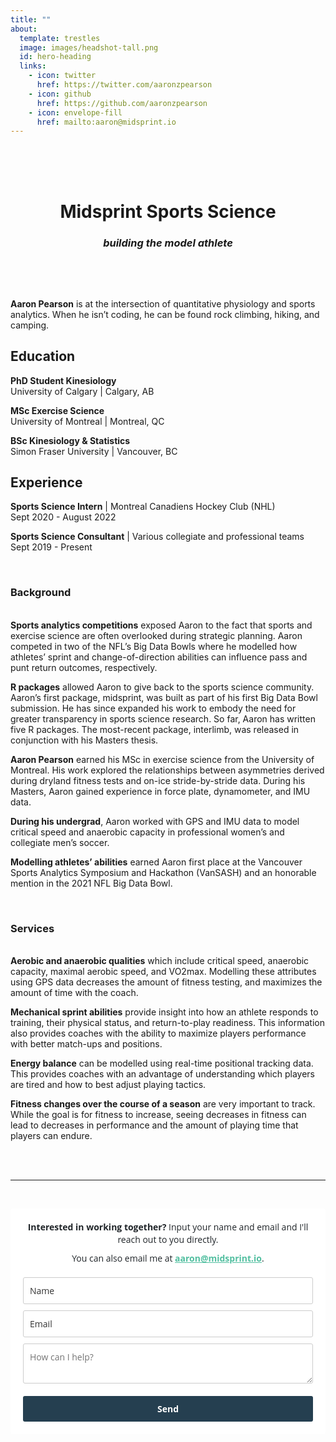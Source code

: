 ---
title: ""
about:
  template: trestles
  image: images/headshot-tall.png
  id: hero-heading
  links: 
    - icon: twitter
      href: https://twitter.com/aaronzpearson
    - icon: github
      href: https://github.com/aaronzpearson
    - icon: envelope-fill
      href: mailto:aaron@midsprint.io
---

\
\
\

<center>
# Midsprint Sports Science
### *building the model athlete*
</center>

\
<div id="about">
\


:::{#hero-heading}

**Aaron Pearson** is at the intersection of quantitative physiology and sports analytics. When he isn't coding, he can be found rock climbing, hiking, and camping. 

## Education

**PhD Student Kinesiology**\
University of Calgary \| Calgary, AB

**MSc Exercise Science**\
University of Montreal \| Montreal, QC

**BSc Kinesiology & Statistics**\
Simon Fraser University \| Vancouver, BC

## Experience

**Sports Science Intern** \| Montreal Canadiens Hockey Club (NHL)\
Sept 2020 - August 2022

**Sports Science Consultant** \| Various collegiate and professional teams\
Sept 2019 - Present

:::
\

### Background

\
**Sports analytics competitions** exposed Aaron to the fact that sports and exercise science are often overlooked during strategic planning. Aaron competed in two of the NFL's Big Data Bowls where he modelled how athletes' sprint and change-of-direction abilities can influence pass and punt return outcomes, respectively.

**R packages** allowed Aaron to give back to the sports science community. Aaron's first package, midsprint, was built as part of his first Big Data Bowl submission. He has since expanded his work to embody the need for greater transparency in sports science research. So far, Aaron has written five R packages. The most-recent package, interlimb, was released in conjunction with his Masters thesis.

**Aaron Pearson** earned his MSc in exercise science from the University of Montreal. His work explored the relationships between asymmetries derived during dryland fitness tests and on-ice stride-by-stride data. During his Masters, Aaron gained experience in force plate, dynamometer, and IMU data.

**During his undergrad**, Aaron worked with GPS and IMU data to model critical speed and anaerobic capacity in professional women's and collegiate men's soccer. 

**Modelling athletes' abilities** earned Aaron first place at the Vancouver Sports Analytics Symposium and Hackathon (VanSASH) and an honorable mention in the 2021 NFL Big Data Bowl.

</div>
\
<div id="services">

### Services
\
**Aerobic and anaerobic qualities** which include critical speed, anaerobic capacity, maximal aerobic speed, and VO2max. Modelling these attributes using GPS data decreases the amount of fitness testing, and maximizes the amount of time with the coach.

**Mechanical sprint abilities** provide insight into how an athlete responds to training, their physical status, and return-to-play readiness. This information also provides coaches with the ability to maximize players performance with better match-ups and positions.

**Energy balance** can be modelled using real-time positional tracking data. This provides coaches with an advantage of understanding which players are tired and how to best adjust playing tactics.

**Fitness changes over the course of a season** are very important to track. While the goal is for fitness to increase, seeing decreases in fitness can lead to decreases in performance and the amount of playing time that players can endure.
</div>
\
\
<hr>
<div id="contact">
\
```{=html}
<style type="text/css">
  @import url(https://assets.mlcdn.com/fonts.css?version=1671523);
</style>
<style type="text/css">
  .ml-form-embedSubmitLoad{display:inline-block;width:20px;height:20px}.g-recaptcha{transform:scale(1);-webkit-transform:scale(1);transform-origin:0 0;-webkit-transform-origin:0 0}.sr-only{position:absolute;width:1px;height:1px;padding:0;margin:-1px;overflow:hidden;clip:rect(0,0,0,0);border:0}.ml-form-embedSubmitLoad:after{content:" ";display:block;width:11px;height:11px;margin:1px;border-radius:50%;border:4px solid #fff;border-color:#fff #fff #fff transparent;animation:ml-form-embedSubmitLoad 1.2s linear infinite}@keyframes ml-form-embedSubmitLoad{0%{transform:rotate(0)}100%{transform:rotate(360deg)}}#mlb2-5841481.ml-form-embedContainer{box-sizing:border-box;display:table;margin:0 auto;position:static;width:100%!important}#mlb2-5841481.ml-form-embedContainer button,#mlb2-5841481.ml-form-embedContainer h4,#mlb2-5841481.ml-form-embedContainer p,#mlb2-5841481.ml-form-embedContainer span{text-transform:none!important;letter-spacing:normal!important}#mlb2-5841481.ml-form-embedContainer .ml-form-embedWrapper{background-color:#fff;border-width:0;border-color:transparent;border-radius:4px;border-style:solid;box-sizing:border-box;display:inline-block!important;margin:0;padding:0;position:relative}#mlb2-5841481.ml-form-embedContainer .ml-form-embedWrapper.embedDefault,#mlb2-5841481.ml-form-embedContainer .ml-form-embedWrapper.embedPopup{width:100%}#mlb2-5841481.ml-form-embedContainer .ml-form-embedWrapper.embedForm{max-width:100%;width:100%}#mlb2-5841481.ml-form-embedContainer .ml-form-align-left{text-align:left}#mlb2-5841481.ml-form-embedContainer .ml-form-align-center{text-align:center}#mlb2-5841481.ml-form-embedContainer .ml-form-align-default{display:table-cell!important;vertical-align:middle!important;text-align:center!important}#mlb2-5841481.ml-form-embedContainer .ml-form-align-right{text-align:right}#mlb2-5841481.ml-form-embedContainer .ml-form-embedWrapper .ml-form-embedHeader img{border-top-left-radius:4px;border-top-right-radius:4px;height:auto;margin:0 auto!important;max-width:100%;width:undefinedpx}#mlb2-5841481.ml-form-embedContainer .ml-form-embedWrapper .ml-form-embedBody,#mlb2-5841481.ml-form-embedContainer .ml-form-embedWrapper .ml-form-successBody{padding:20px 20px 0 20px}#mlb2-5841481.ml-form-embedContainer .ml-form-embedWrapper .ml-form-embedBody.ml-form-embedBodyHorizontal{padding-bottom:0}#mlb2-5841481.ml-form-embedContainer .ml-form-embedWrapper .ml-form-embedBody .ml-form-embedContent,#mlb2-5841481.ml-form-embedContainer .ml-form-embedWrapper .ml-form-successBody .ml-form-successContent{text-align:left;margin:0 0 20px 0}#mlb2-5841481.ml-form-embedContainer .ml-form-embedWrapper .ml-form-embedBody .ml-form-embedContent h4,#mlb2-5841481.ml-form-embedContainer .ml-form-embedWrapper .ml-form-successBody .ml-form-successContent h4{color:#000;font-family:'Open Sans',Arial,Helvetica,sans-serif;font-size:30px;font-weight:400;margin:0 0 10px 0;text-align:left;word-break:break-word}#mlb2-5841481.ml-form-embedContainer .ml-form-embedWrapper .ml-form-embedBody .ml-form-embedContent p,#mlb2-5841481.ml-form-embedContainer .ml-form-embedWrapper .ml-form-successBody .ml-form-successContent p{color:#202529;font-family:'Open Sans',Arial,Helvetica,sans-serif;font-size:14px;font-weight:400;line-height:20px;margin:0 0 10px 0;text-align:left}#mlb2-5841481.ml-form-embedContainer .ml-form-embedWrapper .ml-form-embedBody .ml-form-embedContent ol,#mlb2-5841481.ml-form-embedContainer .ml-form-embedWrapper .ml-form-embedBody .ml-form-embedContent ul,#mlb2-5841481.ml-form-embedContainer .ml-form-embedWrapper .ml-form-successBody .ml-form-successContent ol,#mlb2-5841481.ml-form-embedContainer .ml-form-embedWrapper .ml-form-successBody .ml-form-successContent ul{color:#202529;font-family:'Open Sans',Arial,Helvetica,sans-serif;font-size:14px}#mlb2-5841481.ml-form-embedContainer .ml-form-embedWrapper .ml-form-embedBody .ml-form-embedContent ol ol,#mlb2-5841481.ml-form-embedContainer .ml-form-embedWrapper .ml-form-successBody .ml-form-successContent ol ol{list-style-type:lower-alpha}#mlb2-5841481.ml-form-embedContainer .ml-form-embedWrapper .ml-form-embedBody .ml-form-embedContent ol ol ol,#mlb2-5841481.ml-form-embedContainer .ml-form-embedWrapper .ml-form-successBody .ml-form-successContent ol ol ol{list-style-type:lower-roman}#mlb2-5841481.ml-form-embedContainer .ml-form-embedWrapper .ml-form-embedBody .ml-form-embedContent p a,#mlb2-5841481.ml-form-embedContainer .ml-form-embedWrapper .ml-form-successBody .ml-form-successContent p a{color:#52bfa0;text-decoration:underline}#mlb2-5841481.ml-form-embedContainer .ml-form-embedWrapper .ml-block-form .ml-field-group{text-align:left!important}#mlb2-5841481.ml-form-embedContainer .ml-form-embedWrapper .ml-block-form .ml-field-group label{margin-bottom:5px;color:#333;font-size:14px;font-family:'Open Sans',Arial,Helvetica,sans-serif;font-weight:700;font-style:normal;text-decoration:none;display:inline-block;line-height:20px}#mlb2-5841481.ml-form-embedContainer .ml-form-embedWrapper .ml-form-embedBody .ml-form-embedContent p:last-child,#mlb2-5841481.ml-form-embedContainer .ml-form-embedWrapper .ml-form-successBody .ml-form-successContent p:last-child{margin:0}#mlb2-5841481.ml-form-embedContainer .ml-form-embedWrapper .ml-form-embedBody form{margin:0;width:100%}#mlb2-5841481.ml-form-embedContainer .ml-form-embedWrapper .ml-form-embedBody .ml-form-checkboxRow,#mlb2-5841481.ml-form-embedContainer .ml-form-embedWrapper .ml-form-embedBody .ml-form-formContent{margin:0 0 20px 0;width:100%}#mlb2-5841481.ml-form-embedContainer .ml-form-embedWrapper .ml-form-embedBody .ml-form-checkboxRow{float:left}#mlb2-5841481.ml-form-embedContainer .ml-form-embedWrapper .ml-form-embedBody .ml-form-formContent.horozintalForm{margin:0;padding:0 0 20px 0;width:100%;height:auto;float:left}#mlb2-5841481.ml-form-embedContainer .ml-form-embedWrapper .ml-form-embedBody .ml-form-fieldRow{margin:0 0 10px 0;width:100%}#mlb2-5841481.ml-form-embedContainer .ml-form-embedWrapper .ml-form-embedBody .ml-form-fieldRow.ml-last-item{margin:0}#mlb2-5841481.ml-form-embedContainer .ml-form-embedWrapper .ml-form-embedBody .ml-form-fieldRow.ml-formfieldHorizintal{margin:0}#mlb2-5841481.ml-form-embedContainer .ml-form-embedWrapper .ml-form-embedBody .ml-form-fieldRow input{background-color:#fff!important;color:#333!important;border-color:#ccc;border-radius:3px!important;border-style:solid!important;border-width:1px!important;font-family:'Open Sans',Arial,Helvetica,sans-serif;font-size:14px!important;height:auto;line-height:21px!important;margin-bottom:0;margin-top:0;margin-left:0;margin-right:0;padding:10px 10px!important;width:100%!important;box-sizing:border-box!important;max-width:100%!important}#mlb2-5841481.ml-form-embedContainer .ml-form-embedWrapper .ml-form-embedBody .ml-form-fieldRow input::-webkit-input-placeholder,#mlb2-5841481.ml-form-embedContainer .ml-form-embedWrapper .ml-form-embedBody .ml-form-horizontalRow input::-webkit-input-placeholder{color:#333}#mlb2-5841481.ml-form-embedContainer .ml-form-embedWrapper .ml-form-embedBody .ml-form-fieldRow input::-moz-placeholder,#mlb2-5841481.ml-form-embedContainer .ml-form-embedWrapper .ml-form-embedBody .ml-form-horizontalRow input::-moz-placeholder{color:#333}#mlb2-5841481.ml-form-embedContainer .ml-form-embedWrapper .ml-form-embedBody .ml-form-fieldRow input:-ms-input-placeholder,#mlb2-5841481.ml-form-embedContainer .ml-form-embedWrapper .ml-form-embedBody .ml-form-horizontalRow input:-ms-input-placeholder{color:#333}#mlb2-5841481.ml-form-embedContainer .ml-form-embedWrapper .ml-form-embedBody .ml-form-fieldRow input:-moz-placeholder,#mlb2-5841481.ml-form-embedContainer .ml-form-embedWrapper .ml-form-embedBody .ml-form-horizontalRow input:-moz-placeholder{color:#333}#mlb2-5841481.ml-form-embedContainer .ml-form-embedWrapper .ml-form-embedBody .ml-form-fieldRow textarea,#mlb2-5841481.ml-form-embedContainer .ml-form-embedWrapper .ml-form-embedBody .ml-form-horizontalRow textarea{background-color:#fff!important;color:#333!important;border-color:#ccc;border-radius:3px!important;border-style:solid!important;border-width:1px!important;font-family:'Open Sans',Arial,Helvetica,sans-serif;font-size:14px!important;height:auto;line-height:21px!important;margin-bottom:0;margin-top:0;padding:10px 10px!important;width:100%!important;box-sizing:border-box!important;max-width:100%!important}#mlb2-5841481.ml-form-embedContainer .ml-form-embedWrapper .ml-form-embedBody .ml-form-checkboxRow .label-description::before,#mlb2-5841481.ml-form-embedContainer .ml-form-embedWrapper .ml-form-embedBody .ml-form-embedPermissions .ml-form-embedPermissionsOptionsCheckbox .label-description::before,#mlb2-5841481.ml-form-embedContainer .ml-form-embedWrapper .ml-form-embedBody .ml-form-fieldRow .custom-checkbox .custom-control-label::before,#mlb2-5841481.ml-form-embedContainer .ml-form-embedWrapper .ml-form-embedBody .ml-form-fieldRow .custom-radio .custom-control-label::before,#mlb2-5841481.ml-form-embedContainer .ml-form-embedWrapper .ml-form-embedBody .ml-form-horizontalRow .custom-checkbox .custom-control-label::before,#mlb2-5841481.ml-form-embedContainer .ml-form-embedWrapper .ml-form-embedBody .ml-form-horizontalRow .custom-radio .custom-control-label::before,#mlb2-5841481.ml-form-embedContainer .ml-form-embedWrapper .ml-form-embedBody .ml-form-interestGroupsRow .ml-form-interestGroupsRowCheckbox .label-description::before{border-color:#ccc!important;background-color:#fff!important}#mlb2-5841481.ml-form-embedContainer .ml-form-embedWrapper .ml-form-embedBody .ml-form-fieldRow input.custom-control-input[type=checkbox]{box-sizing:border-box;padding:0;position:absolute;z-index:-1;opacity:0;margin-top:5px;margin-left:-1.5rem;overflow:visible}#mlb2-5841481.ml-form-embedContainer .ml-form-embedWrapper .ml-form-embedBody .ml-form-checkboxRow .label-description::before,#mlb2-5841481.ml-form-embedContainer .ml-form-embedWrapper .ml-form-embedBody .ml-form-embedPermissions .ml-form-embedPermissionsOptionsCheckbox .label-description::before,#mlb2-5841481.ml-form-embedContainer .ml-form-embedWrapper .ml-form-embedBody .ml-form-fieldRow .custom-checkbox .custom-control-label::before,#mlb2-5841481.ml-form-embedContainer .ml-form-embedWrapper .ml-form-embedBody .ml-form-horizontalRow .custom-checkbox .custom-control-label::before,#mlb2-5841481.ml-form-embedContainer .ml-form-embedWrapper .ml-form-embedBody .ml-form-interestGroupsRow .ml-form-interestGroupsRowCheckbox .label-description::before{border-radius:4px!important}#mlb2-5841481.ml-form-embedContainer .ml-form-embedWrapper .ml-form-embedBody .ml-form-checkboxRow input[type=checkbox]:checked~.label-description::after,#mlb2-5841481.ml-form-embedContainer .ml-form-embedWrapper .ml-form-embedBody .ml-form-embedPermissions .ml-form-embedPermissionsOptionsCheckbox input[type=checkbox]:checked~.label-description::after,#mlb2-5841481.ml-form-embedContainer .ml-form-embedWrapper .ml-form-embedBody .ml-form-fieldRow .custom-checkbox .custom-control-input:checked~.custom-control-label::after,#mlb2-5841481.ml-form-embedContainer .ml-form-embedWrapper .ml-form-embedBody .ml-form-horizontalRow .custom-checkbox .custom-control-input:checked~.custom-control-label::after,#mlb2-5841481.ml-form-embedContainer .ml-form-embedWrapper .ml-form-embedBody .ml-form-interestGroupsRow .ml-form-interestGroupsRowCheckbox input[type=checkbox]:checked~.label-description::after{background-image:url("data:image/svg+xml,%3csvg xmlns='http://www.w3.org/2000/svg' viewBox='0 0 8 8'%3e%3cpath fill='%23fff' d='M6.564.75l-3.59 3.612-1.538-1.55L0 4.26 2.974 7.25 8 2.193z'/%3e%3c/svg%3e")}#mlb2-5841481.ml-form-embedContainer .ml-form-embedWrapper .ml-form-embedBody .ml-form-fieldRow .custom-radio .custom-control-input:checked~.custom-control-label::after{background-image:url("data:image/svg+xml,%3csvg xmlns='http://www.w3.org/2000/svg' viewBox='-4 -4 8 8'%3e%3ccircle r='3' fill='%23fff'/%3e%3c/svg%3e")}#mlb2-5841481.ml-form-embedContainer .ml-form-embedWrapper .ml-form-embedBody .ml-form-checkboxRow input[type=checkbox]:checked~.label-description::before,#mlb2-5841481.ml-form-embedContainer .ml-form-embedWrapper .ml-form-embedBody .ml-form-embedPermissions .ml-form-embedPermissionsOptionsCheckbox input[type=checkbox]:checked~.label-description::before,#mlb2-5841481.ml-form-embedContainer .ml-form-embedWrapper .ml-form-embedBody .ml-form-fieldRow .custom-checkbox .custom-control-input:checked~.custom-control-label::before,#mlb2-5841481.ml-form-embedContainer .ml-form-embedWrapper .ml-form-embedBody .ml-form-fieldRow .custom-radio .custom-control-input:checked~.custom-control-label::before,#mlb2-5841481.ml-form-embedContainer .ml-form-embedWrapper .ml-form-embedBody .ml-form-horizontalRow .custom-checkbox .custom-control-input:checked~.custom-control-label::before,#mlb2-5841481.ml-form-embedContainer .ml-form-embedWrapper .ml-form-embedBody .ml-form-horizontalRow .custom-radio .custom-control-input:checked~.custom-control-label::before,#mlb2-5841481.ml-form-embedContainer .ml-form-embedWrapper .ml-form-embedBody .ml-form-interestGroupsRow .ml-form-interestGroupsRowCheckbox input[type=checkbox]:checked~.label-description::before{border-color:#253f50!important;background-color:#253f50!important;color:#fff!important}#mlb2-5841481.ml-form-embedContainer .ml-form-embedWrapper .ml-form-embedBody .ml-form-fieldRow .custom-checkbox .custom-control-label::after,#mlb2-5841481.ml-form-embedContainer .ml-form-embedWrapper .ml-form-embedBody .ml-form-fieldRow .custom-checkbox .custom-control-label::before,#mlb2-5841481.ml-form-embedContainer .ml-form-embedWrapper .ml-form-embedBody .ml-form-fieldRow .custom-radio .custom-control-label::after,#mlb2-5841481.ml-form-embedContainer .ml-form-embedWrapper .ml-form-embedBody .ml-form-fieldRow .custom-radio .custom-control-label::before,#mlb2-5841481.ml-form-embedContainer .ml-form-embedWrapper .ml-form-embedBody .ml-form-horizontalRow .custom-checkbox .custom-control-label::after,#mlb2-5841481.ml-form-embedContainer .ml-form-embedWrapper .ml-form-embedBody .ml-form-horizontalRow .custom-checkbox .custom-control-label::before,#mlb2-5841481.ml-form-embedContainer .ml-form-embedWrapper .ml-form-embedBody .ml-form-horizontalRow .custom-radio .custom-control-label::after,#mlb2-5841481.ml-form-embedContainer .ml-form-embedWrapper .ml-form-embedBody .ml-form-horizontalRow .custom-radio .custom-control-label::before{top:2px;box-sizing:border-box}#mlb2-5841481.ml-form-embedContainer .ml-form-embedWrapper .ml-form-embedBody .ml-form-checkboxRow .label-description::after,#mlb2-5841481.ml-form-embedContainer .ml-form-embedWrapper .ml-form-embedBody .ml-form-checkboxRow .label-description::before,#mlb2-5841481.ml-form-embedContainer .ml-form-embedWrapper .ml-form-embedBody .ml-form-embedPermissions .ml-form-embedPermissionsOptionsCheckbox .label-description::after,#mlb2-5841481.ml-form-embedContainer .ml-form-embedWrapper .ml-form-embedBody .ml-form-embedPermissions .ml-form-embedPermissionsOptionsCheckbox .label-description::before{top:0!important;box-sizing:border-box!important}#mlb2-5841481.ml-form-embedContainer .ml-form-embedWrapper .ml-form-embedBody .ml-form-checkboxRow .label-description::after,#mlb2-5841481.ml-form-embedContainer .ml-form-embedWrapper .ml-form-embedBody .ml-form-checkboxRow .label-description::before{top:0!important;box-sizing:border-box!important}#mlb2-5841481.ml-form-embedContainer .ml-form-embedWrapper .ml-form-embedBody .ml-form-interestGroupsRow .ml-form-interestGroupsRowCheckbox .label-description::after{top:0!important;box-sizing:border-box!important;position:absolute;left:-1.5rem;display:block;width:1rem;height:1rem;content:""}#mlb2-5841481.ml-form-embedContainer .ml-form-embedWrapper .ml-form-embedBody .ml-form-interestGroupsRow .ml-form-interestGroupsRowCheckbox .label-description::before{top:0!important;box-sizing:border-box!important}#mlb2-5841481.ml-form-embedContainer .ml-form-embedWrapper .ml-form-embedBody .custom-control-label::before{position:absolute;top:4px;left:-1.5rem;display:block;width:16px;height:16px;pointer-events:none;content:"";background-color:#fff;border:#adb5bd solid 1px;border-radius:50%}#mlb2-5841481.ml-form-embedContainer .ml-form-embedWrapper .ml-form-embedBody .custom-control-label::after{position:absolute;top:2px!important;left:-1.5rem;display:block;width:1rem;height:1rem;content:""}#mlb2-5841481.ml-form-embedContainer .ml-form-embedWrapper .ml-form-embedBody .ml-form-checkboxRow .label-description::before,#mlb2-5841481.ml-form-embedContainer .ml-form-embedWrapper .ml-form-embedBody .ml-form-embedPermissions .ml-form-embedPermissionsOptionsCheckbox .label-description::before,#mlb2-5841481.ml-form-embedContainer .ml-form-embedWrapper .ml-form-embedBody .ml-form-interestGroupsRow .ml-form-interestGroupsRowCheckbox .label-description::before{position:absolute;top:4px;left:-1.5rem;display:block;width:16px;height:16px;pointer-events:none;content:"";background-color:#fff;border:#adb5bd solid 1px;border-radius:50%}#mlb2-5841481.ml-form-embedContainer .ml-form-embedWrapper .ml-form-embedBody .ml-form-embedPermissions .ml-form-embedPermissionsOptionsCheckbox .label-description::after{position:absolute;top:0!important;left:-1.5rem;display:block;width:1rem;height:1rem;content:""}#mlb2-5841481.ml-form-embedContainer .ml-form-embedWrapper .ml-form-embedBody .ml-form-checkboxRow .label-description::after{position:absolute;top:0!important;left:-1.5rem;display:block;width:1rem;height:1rem;content:""}#mlb2-5841481.ml-form-embedContainer .ml-form-embedWrapper .ml-form-embedBody .custom-radio .custom-control-label::after{background:no-repeat 50%/50% 50%}#mlb2-5841481.ml-form-embedContainer .ml-form-embedWrapper .ml-form-embedBody .custom-checkbox .custom-control-label::after,#mlb2-5841481.ml-form-embedContainer .ml-form-embedWrapper .ml-form-embedBody .ml-form-checkboxRow .label-description::after,#mlb2-5841481.ml-form-embedContainer .ml-form-embedWrapper .ml-form-embedBody .ml-form-embedPermissions .ml-form-embedPermissionsOptionsCheckbox .label-description::after,#mlb2-5841481.ml-form-embedContainer .ml-form-embedWrapper .ml-form-embedBody .ml-form-interestGroupsRow .ml-form-interestGroupsRowCheckbox .label-description::after{background:no-repeat 50%/50% 50%}#mlb2-5841481.ml-form-embedContainer .ml-form-embedWrapper .ml-form-embedBody .ml-form-fieldRow .custom-control,#mlb2-5841481.ml-form-embedContainer .ml-form-embedWrapper .ml-form-embedBody .ml-form-horizontalRow .custom-control{position:relative;display:block;min-height:1.5rem;padding-left:1.5rem}#mlb2-5841481.ml-form-embedContainer .ml-form-embedWrapper .ml-form-embedBody .ml-form-fieldRow .custom-checkbox .custom-control-input,#mlb2-5841481.ml-form-embedContainer .ml-form-embedWrapper .ml-form-embedBody .ml-form-fieldRow .custom-radio .custom-control-input,#mlb2-5841481.ml-form-embedContainer .ml-form-embedWrapper .ml-form-embedBody .ml-form-horizontalRow .custom-checkbox .custom-control-input,#mlb2-5841481.ml-form-embedContainer .ml-form-embedWrapper .ml-form-embedBody .ml-form-horizontalRow .custom-radio .custom-control-input{position:absolute;z-index:-1;opacity:0;box-sizing:border-box;padding:0}#mlb2-5841481.ml-form-embedContainer .ml-form-embedWrapper .ml-form-embedBody .ml-form-fieldRow .custom-checkbox .custom-control-label,#mlb2-5841481.ml-form-embedContainer .ml-form-embedWrapper .ml-form-embedBody .ml-form-fieldRow .custom-radio .custom-control-label,#mlb2-5841481.ml-form-embedContainer .ml-form-embedWrapper .ml-form-embedBody .ml-form-horizontalRow .custom-checkbox .custom-control-label,#mlb2-5841481.ml-form-embedContainer .ml-form-embedWrapper .ml-form-embedBody .ml-form-horizontalRow .custom-radio .custom-control-label{color:#000;font-size:12px!important;font-family:'Open Sans',Arial,Helvetica,sans-serif;line-height:22px;margin-bottom:0;position:relative;vertical-align:top;font-style:normal;font-weight:700}#mlb2-5841481.ml-form-embedContainer .ml-form-embedWrapper .ml-form-embedBody .ml-form-fieldRow .custom-select,#mlb2-5841481.ml-form-embedContainer .ml-form-embedWrapper .ml-form-embedBody .ml-form-horizontalRow .custom-select{background-color:#fff!important;color:#333!important;border-color:#ccc;border-radius:3px!important;border-style:solid!important;border-width:1px!important;font-family:'Open Sans',Arial,Helvetica,sans-serif;font-size:14px!important;line-height:20px!important;margin-bottom:0;margin-top:0;padding:10px 28px 10px 12px!important;width:100%!important;box-sizing:border-box!important;max-width:100%!important;height:auto;display:inline-block;vertical-align:middle;background:url(https://cdn.mailerlite.com/images/default/dropdown.svg) no-repeat right .75rem center/8px 10px;-webkit-appearance:none;-moz-appearance:none;appearance:none}#mlb2-5841481.ml-form-embedContainer .ml-form-embedWrapper .ml-form-embedBody .ml-form-horizontalRow{height:auto;width:100%;float:left}.ml-form-formContent.horozintalForm .ml-form-horizontalRow .ml-input-horizontal{width:70%;float:left}.ml-form-formContent.horozintalForm .ml-form-horizontalRow .ml-button-horizontal{width:30%;float:left}.ml-form-formContent.horozintalForm .ml-form-horizontalRow .ml-button-horizontal.labelsOn{padding-top:25px}.ml-form-formContent.horozintalForm .ml-form-horizontalRow .horizontal-fields{box-sizing:border-box;float:left;padding-right:10px}#mlb2-5841481.ml-form-embedContainer .ml-form-embedWrapper .ml-form-embedBody .ml-form-horizontalRow input{background-color:#fff;color:#333;border-color:#ccc;border-radius:3px;border-style:solid;border-width:1px;font-family:'Open Sans',Arial,Helvetica,sans-serif;font-size:14px;line-height:20px;margin-bottom:0;margin-top:0;padding:10px 10px;width:100%;box-sizing:border-box;overflow-y:initial}#mlb2-5841481.ml-form-embedContainer .ml-form-embedWrapper .ml-form-embedBody .ml-form-horizontalRow button{background-color:#253f50!important;border-color:#253f50;border-style:solid;border-width:1px;border-radius:3px;box-shadow:none;color:#fff!important;cursor:pointer;font-family:'Open Sans',Arial,Helvetica,sans-serif;font-size:14px!important;font-weight:700;line-height:20px;margin:0!important;padding:10px!important;width:100%;height:auto}#mlb2-5841481.ml-form-embedContainer .ml-form-embedWrapper .ml-form-embedBody .ml-form-horizontalRow button:hover{background-color:#253f50!important;border-color:#253f50!important}#mlb2-5841481.ml-form-embedContainer .ml-form-embedWrapper .ml-form-embedBody .ml-form-checkboxRow input[type=checkbox]{box-sizing:border-box;padding:0;position:absolute;z-index:-1;opacity:0;margin-top:5px;margin-left:-1.5rem;overflow:visible}#mlb2-5841481.ml-form-embedContainer .ml-form-embedWrapper .ml-form-embedBody .ml-form-checkboxRow .label-description{color:#000;display:block;font-family:'Open Sans',Arial,Helvetica,sans-serif;font-size:12px;text-align:left;margin-bottom:0;position:relative;vertical-align:top}#mlb2-5841481.ml-form-embedContainer .ml-form-embedWrapper .ml-form-embedBody .ml-form-checkboxRow label{font-weight:400;margin:0;padding:0;position:relative;display:block;min-height:24px;padding-left:24px}#mlb2-5841481.ml-form-embedContainer .ml-form-embedWrapper .ml-form-embedBody .ml-form-checkboxRow label a{color:#000;text-decoration:underline}#mlb2-5841481.ml-form-embedContainer .ml-form-embedWrapper .ml-form-embedBody .ml-form-checkboxRow label p{color:#000!important;font-family:'Open Sans',Arial,Helvetica,sans-serif!important;font-size:12px!important;font-weight:400!important;line-height:18px!important;padding:0!important;margin:0 5px 0 0!important}#mlb2-5841481.ml-form-embedContainer .ml-form-embedWrapper .ml-form-embedBody .ml-form-checkboxRow label p:last-child{margin:0}#mlb2-5841481.ml-form-embedContainer .ml-form-embedWrapper .ml-form-embedBody .ml-form-embedSubmit{margin:0 0 20px 0;float:left;width:100%}#mlb2-5841481.ml-form-embedContainer .ml-form-embedWrapper .ml-form-embedBody .ml-form-embedSubmit button{background-color:#253f50!important;border:none!important;border-radius:3px!important;box-shadow:none!important;color:#fff!important;cursor:pointer;font-family:'Open Sans',Arial,Helvetica,sans-serif!important;font-size:14px!important;font-weight:700!important;line-height:21px!important;height:auto;padding:10px!important;width:100%!important;box-sizing:border-box!important}#mlb2-5841481.ml-form-embedContainer .ml-form-embedWrapper .ml-form-embedBody .ml-form-embedSubmit button.loading{display:none}#mlb2-5841481.ml-form-embedContainer .ml-form-embedWrapper .ml-form-embedBody .ml-form-embedSubmit button:hover{background-color:#253f50!important}.ml-subscribe-close{width:30px;height:30px;background:url(https://cdn.mailerlite.com/images/default/modal_close.png) no-repeat;background-size:30px;cursor:pointer;margin-top:-10px;margin-right:-10px;position:absolute;top:0;right:0}.ml-error input,.ml-error select,.ml-error textarea{border-color:red!important}.ml-error .custom-checkbox-radio-list{border:1px solid red!important;border-radius:4px;padding:10px}.ml-error .label-description,.ml-error .label-description p,.ml-error .label-description p a,.ml-error label:first-child{color:red!important}#mlb2-5841481.ml-form-embedContainer .ml-form-embedWrapper .ml-form-embedBody .ml-form-checkboxRow.ml-error .label-description p,#mlb2-5841481.ml-form-embedContainer .ml-form-embedWrapper .ml-form-embedBody .ml-form-checkboxRow.ml-error .label-description p:first-letter{color:red!important}@media only screen and (max-width:400px){.ml-form-embedWrapper.embedDefault,.ml-form-embedWrapper.embedPopup{width:100%!important}.ml-form-formContent.horozintalForm{float:left!important}.ml-form-formContent.horozintalForm .ml-form-horizontalRow{height:auto!important;width:100%!important;float:left!important}.ml-form-formContent.horozintalForm .ml-form-horizontalRow .ml-input-horizontal{width:100%!important}.ml-form-formContent.horozintalForm .ml-form-horizontalRow .ml-input-horizontal>div{padding-right:0!important;padding-bottom:10px}.ml-form-formContent.horozintalForm .ml-button-horizontal{width:100%!important}.ml-form-formContent.horozintalForm .ml-button-horizontal.labelsOn{padding-top:0!important}}
</style>
<div id="mlb2-5841481" class="ml-form-embedContainer ml-subscribe-form ml-subscribe-form-5841481">
  <div class="ml-form-align-center">
    <div class="ml-form-embedWrapper embedForm">
      <div class="ml-form-embedBody ml-form-embedBodyDefault row-form">
        <div class="ml-form-embedContent" style="">
          <p style="text-align:center"><span style="color:#202529"><strong>Interested in working together?</strong> Input your name and email and I'll reach out to you directly.</span></p>
          <p style="text-align:center"><span style="color:#202529">You can also email me at <span style="color:#202529"><a href="mailto:aaron@midsprint.io"><strong>aaron@midsprint.io</strong></a></span>.</span></p>
        </div>
        <form class="ml-block-form" action="https://static.mailerlite.com/webforms/submit/y1y8i1" data-code="y1y8i1" method="post" target="_blank">
          <div class="ml-form-formContent">
            <div class="ml-form-fieldRow">
              <div class="ml-field-group ml-field-name ml-validate-required">
                <input aria-label="name" aria-required="true" type="text" class="form-control" data-inputmask="" name="fields[name]" placeholder="Name" autocomplete="name">
              </div>
            </div>
            <div class="ml-form-fieldRow">
              <div class="ml-field-group ml-field-email ml-validate-email ml-validate-required">
                <input aria-label="email" aria-required="true" type="email" class="form-control" data-inputmask="" name="fields[email]" placeholder="Email" autocomplete="email">
              </div>
            </div>
            <div class="ml-form-fieldRow ml-last-item">
              <div class="ml-field-group ml-field-more_information ml-validate-required">
                <textarea class="form-control" name="fields[more_information]" aria-label="more_information" aria-required="true" maxlength="255" placeholder="How can I help?"></textarea>
              </div>
            </div>
          </div>
          <input type="hidden" name="ml-submit" value="1">
          <div class="ml-form-embedSubmit">
            <button type="submit" class="primary">Send</button>
            <button disabled="disabled" style="display:none" type="button" class="loading"> <div class="ml-form-embedSubmitLoad"></div> <span class="sr-only">Loading...</span> </button>
          </div>
          <input type="hidden" name="anticsrf" value="true">
        </form>
      </div>
      <div class="ml-form-successBody row-success" style="display:none">
        <div class="ml-form-successContent">
          <p style="text-align:center">Thank you. You'll receive an email from me shortly.&nbsp;</p>
        </div>
      </div>
    </div>
  </div>
</div>
<script>
  function ml_webform_success_5841481(){var r=ml_jQuery||jQuery;r(".ml-subscribe-form-5841481 .row-success").show(),r(".ml-subscribe-form-5841481 .row-form").hide()}
</script>
<img src="https://track.mailerlite.com/webforms/o/5841481/y1y8i1?v1671831116" width="1" height="1" style="max-width:1px;max-height:1px;visibility:hidden;padding:0;margin:0;display:block" alt="." border="0">
<script src="https://static.mailerlite.com/js/w/webforms.min.js?v7316d10e2931a97c7b0f5c7e7e7be3ea" type="text/javascript"></script>
```

</div>